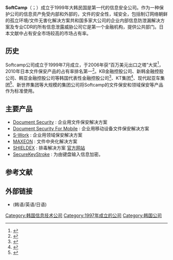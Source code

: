{{多個問題|
{{Orphan|time=2016-12-17T14:28:31+00:00}}
{{autobiography|time=2016-12-01T08:23:17+00:00}}
{{newsrelease|time=2016-12-01T08:23:17+00:00}}
}}
{{Infobox Company  
  
|company_name = SoftCamp  
|native_name = 소프트캠프  
|native_name_lang = ko  
|company_name_en = SoftCamp  
|foundation = {{Start date and age|1997|07|15}}  
|founder = [[裴焕国|裴焕国]]  
|location = {{KOR}}[17、板桥路 228副市长家回答吉、京畿城南市盆唐区、京畿城南市、大韩民国]
|products = [[文件保安|文件保安]], [[领域保安等|领域保安等]]  
|num_employees = 133（2017年）  
|homepage = {{URL|http://www.softcamp.co.kr/eng/}}}}   
  
'''SoftCamp'''（{{lang-ko|소프트캠프}}；{{lang-en|SoftCamp}}）成立于1999年大韩民国是第一代的信息安全公司。作为一种保护公司的信息资产免受内部和外部的，文件的安全性，域安全，包括制订网络朝鲜的孤立环境/文件无害化解决方案共和国多家大公司的企业内部信息防泄漏解决方案及专业CDR的所有信息泄露威胁公司它是第一个金融机构，提供公共部门。日本文献中占有安全市场较高的市场占有率。

== 历史 ==  
Softcamp公司成立于1999年7月成立，于2006年获“百万美元出口之塔”大奖<ref>{{Cite web |url=http://www.cadgraphics.co.kr/v5/news/mechanical_view.asp?seq=1393 |title=Softcamp, 通过出口软件荣获‘百万美元出口之塔’大奖– CAD&Graphics |accessdate=2016-12-01 |archive-date=2016-03-04 |archive-url=https://web.archive.org/web/20160304102731/http://www.cadgraphics.co.kr/v5/news/mechanical_view.asp?seq=1393 |dead-url=no }}</ref>，2010年日本文件保安产品的占有率排名第一<ref>{{Cite web |url=http://www.ddaily.co.kr/news/article.html?no=62536 |title=Softcamp的文件保安产品，占据日本IRM市场的第一位 – 每日电子报 |accessdate=2016-12-01 |archive-date=2016-11-09 |archive-url=https://web.archive.org/web/20161109152227/http://www.ddaily.co.kr/news/article.html?no=62536 |dead-url=no }}</ref>。KB金融控股公司、新韩金融控股公司、韩亚金融控股公司等韩国代表性金融控股公司<ref>{{Cite web |url=http://www.zdnet.co.kr/news/news_view.asp?artice_id=00000039160474&typ |title=e=det Softcamp, 为韩亚金融集团供应文件保安 – ZDNet Korea |accessdate=2016-12-01 |archive-date=2016-12-01 |archive-url=https://web.archive.org/web/20161201144841/http://www.zdnet.co.kr/news/news_view.asp?artice_id=00000039160474&typ |dead-url=no }}</ref>、KT集团<ref>{{Cite web |url=http://www.dt.co.kr/contents.html?article_no=2008060402010860713002 |title=Softcamp, 为KT构建文件保安解决方案 – 数字时代 |accessdate=2016-12-01 |archive-date=2016-11-09 |archive-url=https://web.archive.org/web/20161109153343/http://www.dt.co.kr/contents.html?article_no=2008060402010860713002 |dead-url=no }}</ref>、现代起亚车集团<ref>{{Cite web |url=http://www.mt.co.kr/view/mtview.php?type=1&no=2009061611305674504&outlink=1 |title=Softcamp-现代起亚车, 共生合作模范事例 – 今日财经 |accessdate=2016-12-01 |archive-date=2016-11-09 |archive-url=https://web.archive.org/web/20161109153047/http://www.mt.co.kr/view/mtview.php?type=1&no=2009061611305674504&outlink=1 |dead-url=no }}</ref>、新世界集团等大规模的集团公司将Softcamp的文件保安和领域保安等产品作为标准使用。  
   
== 主要产品 ==  
* [[Document_Security|Document Security]] : 企业用文件保安解决方案  
* [[Document_Security_For_Mobile|Document Security For Mobile]] : 企业用移动设备文件保安解决方案  
* [[S-Work|S-Work]] : 企业用领域保安解决方案  
* [[MAXEON|MAXEON]] : 文件中央化解决方案  
* [[SHIELDEX|SHIELDEX]] : 排毒解决方案 [http://en.shieldex.biz 官方网站]{{Dead link|date=2018年6月 |bot=InternetArchiveBot |fix-attempted=no }}
* [[SecureKeyStroke|SecureKeyStroke]] : 为由键盘输入信息加密。

== 参考文献 ==
{{Reflist}} 
    
== 外部链接 ==  
* (韩语/英语/日语) {{Official website|http://www.softcamp.co.kr/eng/}}

{{Portal bar|韓國|企業}}

[[Category:韩国信息技术公司|Category:韩国信息技术公司]]
[[Category:1997年成立的公司|Category:1997年成立的公司]]
[[Category:韩国公司|Category:韩国公司]]